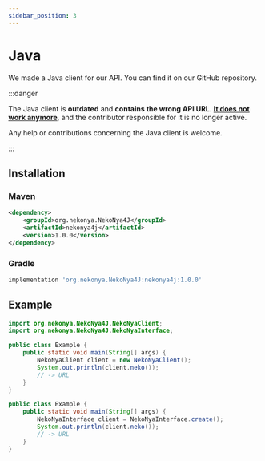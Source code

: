 ```yaml
---
sidebar_position: 3
---
```


# Java

We made a Java client for our API. You can find it on our GitHub repository.

:::danger

The Java client is **outdated** and **contains the wrong API URL**. <ins>**It does not work anymore**</ins>, and the contributor responsible for it is no longer active.

Any help or contributions concerning the Java client is welcome.

:::

## Installation

### Maven

```xml
<dependency>
    <groupId>org.nekonya.NekoNya4J</groupId>
    <artifactId>nekonya4j</artifactId>
    <version>1.0.0</version>
</dependency>
```

### Gradle

```gradle
implementation 'org.nekonya.NekoNya4J:nekonya4j:1.0.0'
```

## Example

```java
import org.nekonya.NekoNya4J.NekoNyaClient;
import org.nekonya.NekoNya4J.NekoNyaInterface;

public class Example {
    public static void main(String[] args) {
        NekoNyaClient client = new NekoNyaClient();
        System.out.println(client.neko());
        // -> URL
    }
}
```

```java
public class Example {
    public static void main(String[] args) {
        NekoNyaInterface client = NekoNyaInterface.create();
        System.out.println(client.neko());
        // -> URL
    }
}
```
